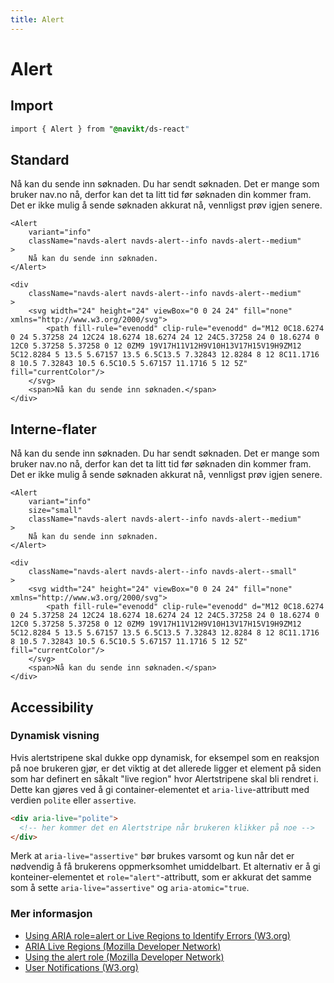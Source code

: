 ```yaml
---
title: Alert
---
```



# Alert

## Import

```css accordion=false
import { Alert } from "@navikt/ds-react"
```

## Standard

<Example>
  <Alert variant="info">Nå kan du sende inn søknaden.</Alert>
  <Alert variant="success">Du har sendt søknaden.</Alert>
  <Alert variant="warning">
    Det er mange som bruker nav.no nå, derfor kan det ta litt tid før søknaden
    din kommer fram.
  </Alert>
  <Alert variant="error">
    Det er ikke mulig å sende søknaden akkurat nå, vennligst prøv igjen senere.
  </Alert>
</Example>

```type=react
<Alert
    variant="info"
    className="navds-alert navds-alert--info navds-alert--medium"
>
    Nå kan du sende inn søknaden.
</Alert>
```

```type=html
<div
    className="navds-alert navds-alert--info navds-alert--medium"
>
    <svg width="24" height="24" viewBox="0 0 24 24" fill="none" xmlns="http://www.w3.org/2000/svg">
        <path fill-rule="evenodd" clip-rule="evenodd" d="M12 0C18.6274 0 24 5.37258 24 12C24 18.6274 18.6274 24 12 24C5.37258 24 0 18.6274 0 12C0 5.37258 5.37258 0 12 0ZM9 19V17H11V12H9V10H13V17H15V19H9ZM12 5C12.8284 5 13.5 5.67157 13.5 6.5C13.5 7.32843 12.8284 8 12 8C11.1716 8 10.5 7.32843 10.5 6.5C10.5 5.67157 11.1716 5 12 5Z" fill="currentColor"/>
    </svg>
    <span>Nå kan du sende inn søknaden.</span>
</div>
```

## Interne-flater

<Example>
  <Alert variant="info" size="small">
    Nå kan du sende inn søknaden.
  </Alert>
  <Alert variant="success" size="small">
    Du har sendt søknaden.
  </Alert>
  <Alert variant="warning" size="small">
    Det er mange som bruker nav.no nå, derfor kan det ta litt tid før søknaden
    din kommer fram.
  </Alert>
  <Alert variant="error" size="small">
    Det er ikke mulig å sende søknaden akkurat nå, vennligst prøv igjen senere.
  </Alert>
</Example>

```type=react
<Alert
    variant="info"
    size="small"
    className="navds-alert navds-alert--info navds-alert--medium"
>
    Nå kan du sende inn søknaden.
</Alert>
```

```type=html
<div
    className="navds-alert navds-alert--info navds-alert--small"
>
    <svg width="24" height="24" viewBox="0 0 24 24" fill="none" xmlns="http://www.w3.org/2000/svg">
        <path fill-rule="evenodd" clip-rule="evenodd" d="M12 0C18.6274 0 24 5.37258 24 12C24 18.6274 18.6274 24 12 24C5.37258 24 0 18.6274 0 12C0 5.37258 5.37258 0 12 0ZM9 19V17H11V12H9V10H13V17H15V19H9ZM12 5C12.8284 5 13.5 5.67157 13.5 6.5C13.5 7.32843 12.8284 8 12 8C11.1716 8 10.5 7.32843 10.5 6.5C10.5 5.67157 11.1716 5 12 5Z" fill="currentColor"/>
    </svg>
    <span>Nå kan du sende inn søknaden.</span>
</div>
```

## Accessibility

### Dynamisk visning

Hvis alertstripene skal dukke opp dynamisk, for eksempel som en reaksjon på noe brukeren gjør, er det viktig at det allerede ligger et element på siden som har definert en såkalt "live region" hvor Alertstripene skal bli rendret i. Dette kan gjøres ved å gi container-elementet et `aria-live`-attributt med verdien `polite` eller `assertive`.

```html
<div aria-live="polite">
  <!-- her kommer det en Alertstripe når brukeren klikker på noe -->
</div>
```

Merk at `aria-live="assertive"` bør brukes varsomt og kun når det er nødvendig å få brukerens oppmerksomhet umiddelbart. Et alternativ er å gi konteiner-elementet et `role="alert"`-attributt, som er akkurat det samme som å sette `aria-live="assertive"` og `aria-atomic="true`.

### Mer informasjon

- [Using ARIA role=alert or Live Regions to Identify Errors (W3.org)](https://www.w3.org/TR/WCAG20-TECHS/ARIA19.html)
- [ARIA Live Regions (Mozilla Developer Network)](https://developer.mozilla.org/en-US/docs/Web/Accessibility/ARIA/ARIA_Live_Regions)
- [Using the alert role (Mozilla Developer Network)](https://developer.mozilla.org/en-US/docs/Web/Accessibility/ARIA/ARIA_Techniques/Using_the_alert_role)
- [User Notifications (W3.org)](https://www.w3.org/WAI/tutorials/forms/notifications/)
